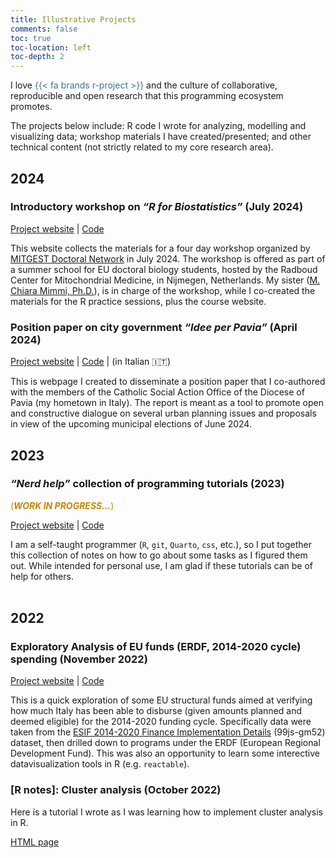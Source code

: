 ```yaml
---
title: Illustrative Projects
comments: false
toc: true
toc-location: left
toc-depth: 2
--- 
```


I love [{{< fa brands r-project >}}]{style="color: #3b7697;"} and the culture of collaborative, reproducible and open research that this programming ecosystem promotes.  

The projects below include: R code I wrote for analyzing, modelling and visualizing data; workshop materials I have created/presented; and other technical content (not strictly related to my core research area).

## 2024

### Introductory workshop on *"R for Biostatistics"* (July 2024)

[Project website](https://R4biostats.com) \| [Code](https://github.com/Lulliter/R4biostats)

This website collects the materials for a four day workshop organized by [MITGEST Doctoral Network](https://www.mitgest.eu/) in July 2024. The workshop is offered as part of a summer school for EU doctoral biology students, hosted by the Radboud Center for Mitochondrial Medicine, in Nijmegen, Netherlands. My sister ([M. Chiara Mimmi, Ph.D.](https://www.linkedin.com/in/maria-chiara-mimmi-b0aa9233/)), is in charge of the workshop, while I co-created the materials for the R practice sessions, plus the course website.  
<!-- ![](../images/banner_BIOSTATS.png) <br><br> -->

### Position paper on city government *"Idee per Pavia"* (April 2024)

[Project website](https://ideeperpavia.com/) \| [Code](https://github.com/Lulliter/ideeperpavia) | (in Italian 🇮🇹)

This is webpage I created to disseminate a position paper that I co-authored with the members of the Catholic Social Action Office of the Diocese of Pavia (my hometown in Italy). The report is meant as a tool to promote open and constructive dialogue on several urban planning issues and proposals in view of the upcoming municipal elections of June 2024. 

<!-- ![](../images/banner_IDEE.png) <br><br> -->

## 2023
### *"Nerd help"* collection of programming tutorials  (2023)

[(***WORK IN PROGRESS...***)]{style="color: #cc8400;"}

[Project website](https://lulliter.github.io/nerd_help/me.html) \| [Code](https://github.com/Lulliter/nerd_help) 

I am a self-taught programmer (`R`, `git`, `Quarto`, `css`, etc.), so I put together this collection of notes on how to go about some tasks as I figured them out. While intended for personal use, I am glad if these tutorials can  be of help for others.  <br><br>

<!-- ### Static website for press review (December 2023) -->
<!-- [Project website](https://lulliter.github.io/rassegna/) \| [Code](https://github.com/Lulliter/rassegna) -->

<!-- ### Exploratory study on text analytics with R *"How slogans end up moving billions"* (2022 - ...) -->

<!-- [(***WORK IN PROGRESS...***)]{style="color: #cc8400;"} -->

<!-- [Project website](https://lulliter.github.io/slogan/) \| [Code](https://github.com/Lulliter/slogan)  -->

<!-- This is an ongoing project I started to explore text analytics to answer a question that I find extremely interesting and compelling: *What is the impact of slogans on policy decisions?* My working hypothesis is that often slogans involves a progressive detachment of words/phrases from their original meaning, so *"Why" and "how" does such a deviation between words and reality occur?* <br><br> -->



## 2022

### Exploratory Analysis of EU funds (ERDF, 2014-2020 cycle) spending (November 2022)

[Project website](https://lulliter.shinyapps.io/03_Analysis/) \| [Code](https://github.com/Lulliter/plan2implem)

This is a quick exploration of some EU structural funds aimed at verifying how much Italy has been able to disburse (given amounts planned and deemed eligible) for the 2014-2020 funding cycle. Specifically data were taken from the [ESIF 2014-2020 Finance Implementation Details](https://dev.socrata.com/foundry/cohesiondata.ec.europa.eu/99js-gm52) (99js-gm52) dataset, then drilled down to programs under the ERDF (European Regional Development Fund). This was also an opportunity to learn some interective datavisualization tools in R (e.g. `reactable`).

<!-- ![](../images/banner_ERDF.png) <br><br> -->

### [R notes]: Cluster analysis (October 2022)

Here is a tutorial I wrote as I was learning how to implement cluster analysis in R. 

[HTML page](https://rpubs.com/Lulliter/cluster-analysis) 
 
